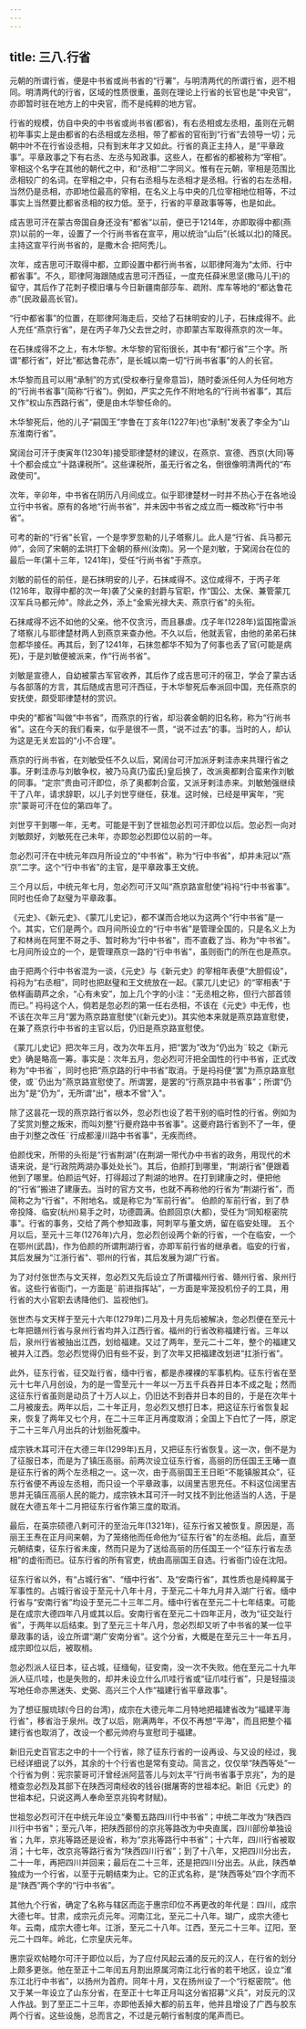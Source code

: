 ```yaml
---
---
---
```

title: 三八.行省
---



元朝的所谓行省，便是中书省或尚书省的“行署”，与明清两代的所谓行省，迥不相同。明清两代的行省，区域的性质很重，虽则在理论上行省的长官也是“中央官”，亦即暂时驻在地方上的中央官，而不是纯粹的地方官。

行省的规模，仿自中央的中书省或尚书省(都省)，有右丞相或左丞相，虽则在元朝初年事实上是由都省的右丞相或左丞相，带了都省的官衔到“行省”去领导一切；元朝中叶不在行省设丞相，只有到末年才又如此。行省的真正主持人，是“平章政事”。平章政事之下有右丞、左丞与知政事。这些人，在都省的都被称为“宰相”。宰相这个名字在其他的朝代之中，和“丞相”二字同义。惟有在元朝，宰相是范围比丞相较广的名词。在宰相之中，只有右丞相与左丞相才是丞相。行省的右左丞相，当然仍是丞相，亦即地位最高的宰相，在名义上与中央的几位宰相地位相等，不过事实上当然要比都省丞相的权力低。至于，行省的平章政事等等，也是如此。

成吉思可汗在蒙古帝国自身还没有“都省”以前，便已于1214年，亦即取得中都(燕京)以前的一年，设置了一个行尚书省在宣平，用以统治“山后”(长城以北)的降民。主持这宣平行尚书省的，是撒木合·把阿秃儿。

次年，成吉思可汗取得中都，立即设置中都行尚书省，以耶律阿海为“太师、行中都省事”。不久，耶律阿海跟随成吉思可汗西征，一度充任薛米思坚(撒马儿干)的留守，其后作了花刺子模旧壤与今日新疆南部莎车、疏附、库车等地的“都达鲁花赤”(民政最高长官)。

“行中都省事”的位置，在耶律阿海走后，交给了石抹明安的儿子，石抹成得不。此人充任“燕京行省”，是在丙子年乃父去世之时，亦即蒙古军取得燕京的次一年。

在石抹成得不之上，有木华黎。木华黎的官衔很长，其中有“都行省”三个字。所谓“都行省”，好比“都达鲁花赤”，是长城以南一切“行尚书省事”的人的长官。

木华黎而且可以用“承制”的方式(受权奉行皇帝意旨)，随时委派任何人为任何地方的“行尚书省事”(简称“行省”)。例如，严实之先作不附地名的“行尚书省事”，其后又作“权山东西路行省”，便是由木华黎任命的。

木华黎死后，他的儿子“嗣国王”孛鲁在丁亥年(1227年)也“承制"发表了李全为“山东淮南行省”。

窝阔台可汗于庚寅年(1230年)接受耶律楚材的建议，在燕京、宣德、西京(大同)等十个都会成立“十路课税所”。这些课税所，虽无行省之名，倒很像明清两代的“布政使司”。

次年，辛卯年，中书省在阴历八月间成立。似乎耶律楚材一时并不热心于在各地设立行中书省。原有的各地“行尚书省”，并未因中书省之成立而一概改称“行中书省”。

可考的新的“行省"长官，一个是孛罗忽勒的儿子塔察儿。此人是“行省、兵马都元帅”，会同了宋朝的孟珙打下金朝的蔡州(汝南)。另一个是刘敏，于窝阔台在位的最后一年(第十三年，1241年)，受任“行尚书省"于燕京。

刘敏的前任的前任，是石抹明安的儿子，石抹咸得不。这位咸得不，于丙子年(1216年，取得中都的次一年)袭了父亲的封爵与官职，作“国公、太保、兼管蒙兀汉军兵马都元帅"。除此之外，添上“金紫光禄大夫、燕京行省"的头衔。

石抹咸得不远不如他的父亲。他不仅贪污，而且暴虐。戊子年(1228年)监国拖雷派了塔察儿与耶律楚材两人到燕京来查办他。不久以后，他就丢官，由他的弟弟石抹忽都华接任。再其后，到了1241年，石抹忽都华不知为了何事也丢了官(可能是病死)，于是刘敏便被派来，作“行尚书省"。

刘敏是宣德人，自幼被蒙古军官收养，其后作了成吉思可汗的宿卫，学会了蒙古话与各部落的方言，其后随成吉思可汗西征，于木华黎死后奉派回中国，充任燕京的安抚使，颇受耶律楚材的赏识。

中央的“都省"叫做“中书省”，而燕京的行省，却沿袭金朝的旧名称，称为“行尚书省"。这在今天的我们看来，似乎是很不一贯，“说不过去”的事。当时的人，却认为这是无关宏旨的“小不合理”。

燕京的行尚书省，在刘敏受任不久以后，窝阔台可汗加派牙剌洼赤来共理行省之事。牙剌洼赤与刘敏争权，被乃马真(乃蛮氏)皇后换了，改派奥都剌合蛮来作刘敏的同事。“定宗”贵由可汗即位，杀了奥都刺合蛮，又派牙剌洼赤来。刘敏勉强继续干了八年，请求辞职，以儿子刘世亨继任，获准。这时候，已经是甲寅年，“宪宗"蒙哥可汗在位的第四年了。

刘世亨干到哪一年，无考。可能是干到了世祖忽必烈可汗即位以后。忽必烈一向对刘敏颇好，刘敏死在己未年，亦即忽必烈即位以前的一年。

忽必烈可汗在中统元年四月所设立的“中书省"，称为“行中书省"，却并未冠以“燕京”二字。这个“行中书省”的主官，是平章政事王文统。

三个月以后，中统元年七月，忽必烈可汗又叫“燕京路宣慰使”祃祃“行中书省事”。同时也任命了赵璧为平章政事。

《元史》、《新元史》、《蒙兀儿史记》，都不谋而合地以为这两个“行中书省”是一个。其实，它们是两个。四月间所设立的“行中书省"是管理全国的，只是名义上为了和林尚在阿里不哥之手、暂时称为“行中书省"，而不直截了当、称为“中书省"。七月间所设立的一个，是管理燕京一路的“行中书省"，虽则衙门的所在也是燕京。

由于把两个行中书省混为一谈，《元史》与《新元史》的宰相年表便“大胆假设"，祃祃为“右丞相”，同时也把赵璧和王文统放在一起。《蒙兀儿史记》的“宰相表"于依样画葫芦之余，“心有未安”，加上几个字的小注：“无丞相之称，但行六部首领而已。” 祃祃这个人，倘若是忽必烈的第一任右丞相，不该在《元史》中无传，也不该在次年三月“罢为燕京路宣慰使”(《新元史》)。其实他本来就是燕京路宣慰使，在兼了燕京行中书省的主官以后，仍旧是燕京路宣慰使。

《蒙兀儿史记》把次年三月，改为次年五月，把“罢为”改为“仍出为¨较之《新元史》确是略高一筹。事实是：次年五月，忽必烈可汗把全国性的行中书省，正式改称为“中书省¨，同时也把“燕京路的行中书省”取消。于是祃祃便“罢"为燕京路宣慰使，或¨仍出为”燕京路宣慰使了。所谓罢，是罢的“行燕京路中书省事”；所谓“仍出为"是“仍为”，无所谓“出"，根本不曾“入"。

除了这昙花一现的燕京路行省以外，忽必烈也设了若干别的临时性的行省。例如为了奖赏刘整之叛宋，而叫刘整“行夔府路中书省事"。这夔府路行省到不了一年，便由于刘整之改任¨行成都潼川路中书省事"，无疾而终。

伯颜伐宋，所带的头衔是“行省荆湖"(在荆湖一带代办中书省的政务，用现代的术语来说，是“行政院两湖办事处处长”)。其后，伯颜打到哪里，“荆湖行省"便跟着他到了哪里。伯颜运气好，打得超过了荆湖的地界。在打到建康之时，便把他的“行省”搬进了建康去。当时的官方文书，也就不再称他的行省为“荆湖行省”，而简称之为“行省"，不附地名。或是称它为“军前行省”。 伯颜的军前行省，到了恭帝投降、临安(杭州)易手之时，功德圆满。伯颜回京(大都)，受任为“同知枢密院事"。行省的事务，交给了两个参知政事，阿刺罕与董文炳，留在临安处理。 五个月以后，至元十三年(1276年)六月，忽必烈创设两个新的行省，一个在临安，一个在鄂州(武昌)，作为伯颜的所谓荆湖行省，亦即军前行省的继承者。临安的行省，其后发展为“江浙行省"、鄂州的行省，其后发展为湖广行省。

为了对付张世杰与文天祥，忽必烈又先后设立了所谓福州行省、赣州行省、泉州行省。这些行省衙门，一方面是¨前进指挥站”，一方面是牢笼投机份子的工具，用行省的大小官职去诱降他们、监视他们。

张世杰与文天样于至元十六年(1279年)二月及十月先后被解决，忽必烈便在至元十七年把赣州行省与泉州行省均并入江西行省。福州的行省改称福建行省。三年以后，泉州行省被抽出江西，划给福建。又过了两年，至元二十二年，整个的福建又被并入江西。忽必烈觉得仍旧有些不妥，到了次年又把福建改划进“扛浙行省"。

此外，征东行省，征交趾行省，缅中行省，都是赤裸裸的军事机构。征东行省在至元十七年八月创设，为的是一雪至元十一年以一万五千兵吞并日本不成之耻；然而这征东行省虽则是动员了十万人以上，仍旧达不到吞并日本的目的，于是在次年十二月被废去。两年以后，二十年正月，忽必烈又想打日本，把这征东行省恢复起来，恢复了两年又七个月，在二十三年正月再度取消；全国上下白忙了一阵，原定于二十三年八月出兵的计划胎死腹中。

成宗铁木耳可汗在大德三年(1299年)五月，又把征东行省恢复。这一次，倒不是为了征服日本，而是为了镇压高丽。前两次设立征东行省，高丽的历任国王王暙一直是征东行省的两个左丞相之一。这一次，由于高丽国王王日昛“不能镇服其众”，征东行省便不再设左丞相，而只设一个平章政事，以阔里吉思充任。不料这位阔里吉思并无镇压高丽人民的能力，成宗铁木耳可汗一时又找不到比他适当的人选，于是就在大德五年十二月把征东行省作第三度的取消。

最后，在英宗硕德八剌可汗的至治元年(1321年)，征东行省又被恢复。原因是，高丽王王焘在正月间来朝，为了笼络他而任命他为“征东行省"的左丞相。此后，直至元朝结束，征东行省未废，然而只是为了送给高丽的历任国王一个“征东行省左丞相”的虚衔而已。征东行省的所有官吏，统由高丽国王自选。行省衙门设在沈阳。

征东行省以外，有“占城行省”、“缅中行省”、及“安南行省”，其性质也是纯粹属于军事性的。占城行省设于至元十八年十月，于至元二十年九月并入湖广行省。缅中行省与“安南行省”均设于至元二十三年二月。缅中行省在至元二十七年结束。可能是在成宗大德四年八月或其以后。安南行省在至元二十四年正月，改为“征交趾行省”，于两年以后结束。到了至元三十年八月，忽必烈却又听了中书省的某一位平章政事的话，设立所谓“潮广安南分省"。这个分省，大概是在至元三十一年五月，成宗即位以后，被取梢。

忽必烈派人征日本，征占城，征缅甸，征安南，没一次不失败。他在至元二十九年派人征爪哇，也是失败的，却并未设立什么爪哇行省或“征爪哇行省”，只是轻描淡写地任命亦黑迷失、史弼、高兴三个人作“福建行省平章政事"。

为了想征服琉球(今日的台湾)，成宗在大德元年二月特地把福建省改为“福建平海行省"，移省治于泉州。改了以后，刚满两年，不仅不再想“平海"，而且把整个福建行省也取消了，改设一个都元帅府与宣慰司于福建。

新旧元史百官志之中的十一个行省，除了征东行省的一设再设、与又设的经过，我已经详细说了以外，其余的十个行省也是常有变动。简言之，仅仅举“陕西等处”一个行省为例：宪宗蒙哥可汗曾经派阿蓝答儿与刘太平“行尚书省事于京兆”，为的是稽查忽必烈及其部下在陕西河南经收的钱谷(据屠寄的世祖本纪。新旧《元史》的世祖本纪，只说这两人奉命至京兆钩考财赋)。

世祖忽必烈可汗在中统元年设立“秦蜀五路四川行中书省”；中统二年改为“陕西四川行中书省"；至元八年，把陕西部份的京兆等路改为中央直属，四川部份单独设省；九年，京兆等路还是设省，称为“京兆等路行中书省”；十六年，四川行省被取消；十七年，改京兆等路行省为“陕西四川行省”；到了十八年，又把四川分出去，二十一年，再把四川并回来；最后在二十三年，还是把四川分出去。从此，陕西单独成为一个行省，以至于元朝结束为止。它的正式名称，是“陕西等处”四个字而不是“陕西”两个字的“行中书省”。

其他九个行省，确定了名称与辖区而迄于惠宗印位不再更改的年代是：四川，成宗大德七年。甘肃，成宗元贞元年。河南江北，至元二十八年。瑚广，成宗大德七年。云南，成宗大德七年。江浙，至元二十八年。江西，至元二十三年。辽阳，至元二十四年。岭北，仁宗皇庆元年。

惠宗妥欢帖睦尔可汗于即位以后，为了应付风起云涌的反元的汉人，在行省的划分上颇多更张。他在至正十二年闰五月割出原属河南江北行省的若干地区，设立“淮东江北行中书省”，以扬州为首府。同年十月，又在扬州设了一个“行枢密院”。他又于某一年设立了山东分省，在至正十七年正月叫这分省招募“义兵”，对反元的汉人作战。到了至正二十三年，亦即他丢掉大都的前五年，他并且增设了广西与胶东两个行省。这些设施，总而言之，不过是元朝行省制度的尾声而已。